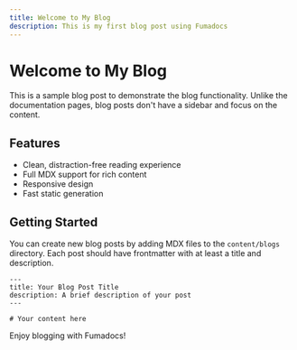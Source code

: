 ---
title: Welcome to My Blog
description: This is my first blog post using Fumadocs
---

# Welcome to My Blog

This is a sample blog post to demonstrate the blog functionality. Unlike the documentation pages, blog posts don't have a sidebar and focus on the content.

## Features

- Clean, distraction-free reading experience
- Full MDX support for rich content
- Responsive design
- Fast static generation

## Getting Started

You can create new blog posts by adding MDX files to the `content/blogs` directory. Each post should have frontmatter with at least a title and description.

```mdx
---
title: Your Blog Post Title
description: A brief description of your post
---

# Your content here
```

Enjoy blogging with Fumadocs!